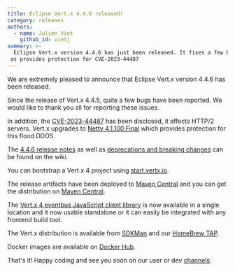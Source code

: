 ```yaml
---
title: Eclipse Vert.x 4.4.6 released!
category: releases
authors:
  - name: Julien Viet
    github_id: vietj
summary: >-
  Eclipse Vert.x version 4.4.6 has just been released. It fixes a few bugs that have been reported by the community as well
 as provides protection for CVE-2023-44487
---
```


We are extremely pleased to announce that Eclipse Vert.x version 4.4.6 has been released.

Since the release of Vert.x 4.4.5, quite a few bugs have been reported. We would like to thank you all for reporting these issues.

In addition, the [CVE-2023-44487](https://www.cve.org/CVERecord?id=CVE-2023-44487) has been disclosed, it affects 
HTTP/2 servers. Vert.x upgrades to [Netty 4.1.100.Final](https://netty.io/news/2023/10/10/4-1-100-Final.html)
which provides protection for this flood DDOS.

The [4.4.6 release notes](https://github.com/vert-x3/wiki/wiki/4.4.6-Release-Notes) as well as
[deprecations and breaking changes](https://github.com/vert-x3/wiki/wiki/4.4.6-Deprecations-and-breaking-changes)
can be found on the wiki.

You can bootstrap a Vert.x 4 project using [start.vertx.io](https://start.vertx.io).

The release artifacts have been deployed to [Maven Central](https://search.maven.org/search?q=g:io.vertx%20AND%20v:4.4.6) and
you can get the distribution on [Maven Central](https://repo1.maven.org/maven2/io/vertx/vertx-stack-manager/4.4.6/).

The [Vert.x 4 eventbus JavaScript client library](https://www.npmjs.com/package/@vertx/eventbus-bridge-client.js) is now available
in a single location and it now usable standalone or it can easily be integrated with any frontend build tool.

The Vert.x distribution is available from [SDKMan](https://sdkman.io) and our
[HomeBrew TAP](https://github.com/vertx-distrib/homebrew-tap).

Docker images are available on [Docker Hub](https://hub.docker.com/u/vertx/).

That's it! Happy coding and see you soon on our user or dev [channels](https://vertx.io/channels).
